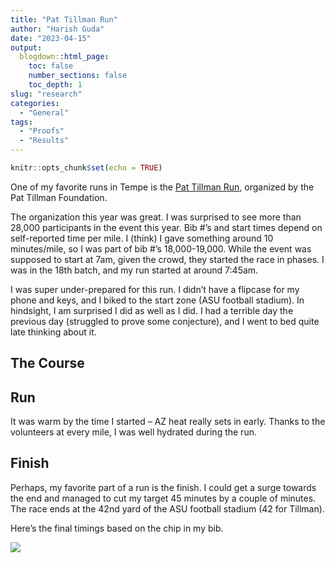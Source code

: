 ```yaml
---
title: "Pat Tillman Run"
author: "Harish Guda"
date: "2023-04-15"
output:
  blogdown::html_page:
    toc: false
    number_sections: false
    toc_depth: 1
slug: "research"
categories: 
  - "General"
tags: 
  - "Proofs"
  - "Results"
---
```


```r
knitr::opts_chunk$set(echo = TRUE)
```

One of my favorite runs in Tempe is the [Pat Tillman Run](https://pattillmanfoundation.org/pats-run/), organized by the Pat Tillman Foundation. 

The organization this year was great. I was surprised to see more than 28,000 participants in the event this year. Bib #'s and start times depend on self-reported time per mile. I (think) I gave something around 10 minutes/mile, so I was part of bib #'s 18,000-19,000. While the event was supposed to start at 7am, given the crowd, they started the race in phases. I was in the 18th batch, and my run started at around 7:45am. 

I was super under-prepared for this run. I didn't have a flipcase for my phone and keys, and I biked to the start zone (ASU football stadium). In hindsight, I am surprised I did as well as I did. I had a terrible day the previous day (struggled to prove some conjecture), and I went to bed quite late thinking about it. 

## The Course

<div class="strava-embed-placeholder" data-embed-type="activity" data-embed-id="8909540959"></div><script src="https://strava-embeds.com/embed.js"></script>

## Run

It was warm by the time I started -- AZ heat really sets in early. Thanks to the volunteers at every mile, I was well hydrated during the run. 

## Finish

Perhaps, my favorite part of a run is the finish. I could get a surge towards the end and managed to cut my target 45 minutes by a couple of minutes. The race ends at the 42nd yard of the ASU football stadium (42 for Tillman). 

Here's the final timings based on the chip in my bib.

![](/races-pictures/2023/tillman-run/certificate.png)